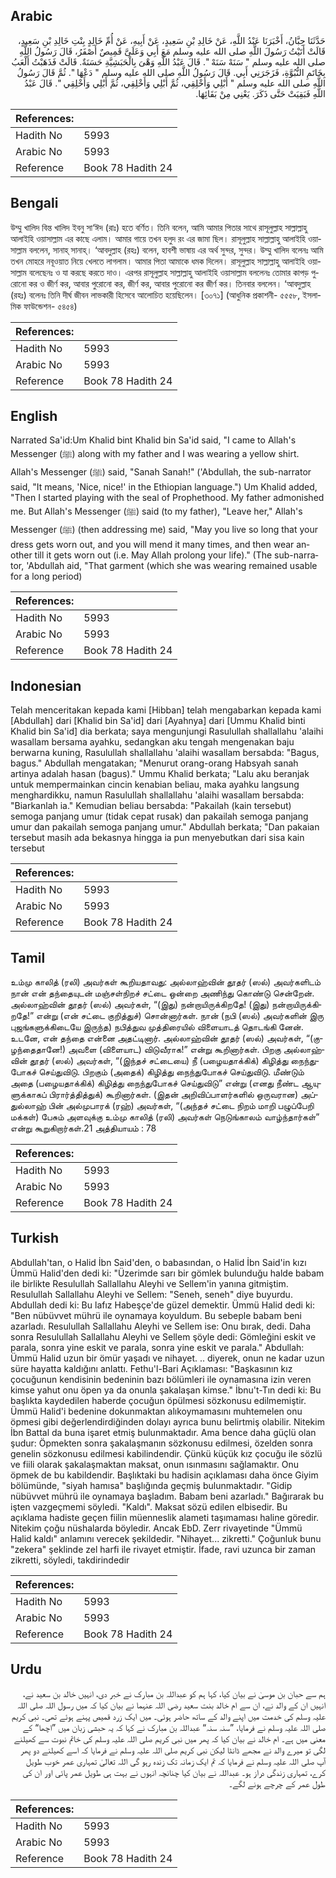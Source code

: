 ## Arabic


<div dir="rtl" lang="ar" style={{fontSize:'larger',backgroundColor:'#f8f9fa',padding:20}}>
حَدَّثَنَا حِبَّانُ، أَخْبَرَنَا عَبْدُ اللَّهِ، عَنْ خَالِدِ بْنِ سَعِيدٍ، عَنْ أَبِيهِ، عَنْ أُمِّ خَالِدٍ بِنْتِ خَالِدِ بْنِ سَعِيدٍ، قَالَتْ أَتَيْتُ رَسُولَ اللَّهِ صلى الله عليه وسلم مَعَ أَبِي وَعَلَىَّ قَمِيصٌ أَصْفَرُ، قَالَ رَسُولُ اللَّهِ صلى الله عليه وسلم ‏"‏ سَنَهْ سَنَهْ ‏"‏‏.‏ قَالَ عَبْدُ اللَّهِ وَهْىَ بِالْحَبَشِيَّةِ حَسَنَةٌ‏.‏ قَالَتْ فَذَهَبْتُ أَلْعَبُ بِخَاتَمِ النُّبُوَّةِ، فَزَجَرَنِي أَبِي‏.‏ قَالَ رَسُولُ اللَّهِ صلى الله عليه وسلم ‏"‏ دَعْهَا ‏"‏‏.‏ ثُمَّ قَالَ رَسُولُ اللَّهِ صلى الله عليه وسلم ‏"‏ أَبْلِي وَأَخْلِقِي، ثُمَّ أَبْلِي وَأَخْلِقِي، ثُمَّ أَبْلِي وَأَخْلِقِي ‏"‏‏.‏ قَالَ عَبْدُ اللَّهِ فَبَقِيَتْ حَتَّى ذَكَرَ‏.‏ يَعْنِي مِنْ بَقَائِهَا‏.‏
</div>
<div style={{backgroundColor:'#f8f9fa',padding:20, marginBottom: 10}}><table> <thead> <tr> <th>References:</th> <th></th> </tr> </thead> <tbody><tr><td>Hadith No</td><td>5993</td></tr><tr><td>Arabic No</td><td>5993</td></tr><tr><td>Reference</td><td>Book 78 Hadith 24</td></tr></tbody></table></div>

## Bengali


<div dir="ltr" lang="bn" style={{fontSize:'larger',backgroundColor:'#f8f9fa',padding:20}}>
উম্মু খালিদ বিন্ত খালিদ ইবনু সা‘ঈদ (রাঃ) হতে বর্ণিত। তিনি বলেন, আমি আমার পিতার সাথে রাসূলুল্লাহ সাল্লাল্লাহু আলাইহি ওয়াসাল্লাম এর কাছে এলাম। আমার গায়ে তখন হলুদ রং এর জামা ছিল। রাসূলুল্লাহ সাল্লাল্লাহু আলাইহি ওয়াসাল্লাম বললেন, সানাহ্ সানাহ্। ‘আবদুল্লাহ (রহঃ) বলেন, হাবশী ভাষায় এর অর্থ সুন্দর, সুন্দর। উম্মু খালিদ বলেনঃ আমি তখন মোহরে নবূওয়াত নিয়ে খেলতে লাগলাম। আমার পিতা আমাকে ধমক দিলেন। রাসূলুল্লাহ সাল্লাল্লাহু আলাইহি ওয়াসাল্লাম বলেছেনঃ ও যা করছে করতে দাও। এরপর রাসূলুল্লাহ সাল্লাল্লাহু আলাইহি ওয়াসাল্লাম বললেনঃ তোমার কাপড় পুরোনো কর ও জীর্ণ কর, আবার পুরোনো কর, জীর্ণ কর, আবার পুরোনো কর জীর্ণ কর। তিনবার বললেন। ‘আবদুল্লাহ (রহঃ) বলেনঃ তিনি দীর্ঘ জীবন লাভকারী হিসেবে আলোচিত হয়েছিলেন। [৩০৭১] (আধুনিক প্রকাশনী- ৫৫৫৮, ইসলামিক ফাউন্ডেশন- ৫৪৫৪)
</div>
<div style={{backgroundColor:'#f8f9fa',padding:20, marginBottom: 10}}><table> <thead> <tr> <th>References:</th> <th></th> </tr> </thead> <tbody><tr><td>Hadith No</td><td>5993</td></tr><tr><td>Arabic No</td><td>5993</td></tr><tr><td>Reference</td><td>Book 78 Hadith 24</td></tr></tbody></table></div>

## English


<div dir="ltr" lang="en" style={{fontSize:'larger',backgroundColor:'#f8f9fa',padding:20}}>
Narrated Sa'id:Um Khalid bint Khalid bin Sa'id said, "I came to Allah's Messenger (ﷺ) along with my father and I was wearing a yellow shirt. Allah's Messenger (ﷺ) said, "Sanah Sanah!" ('Abdullah, the sub-narrator said, "It means, 'Nice, nice!' in the Ethiopian language.") Um Khalid added, "Then I started playing with the seal of Prophethood. My father admonished me. But Allah's Messenger (ﷺ) said (to my father), "Leave her," Allah's Messenger (ﷺ) (then addressing me) said, "May you live so long that your dress gets worn out, and you will mend it many times, and then wear another till it gets worn out (i.e. May Allah prolong your life)." (The sub-narrator, 'Abdullah aid, "That garment (which she was wearing remained usable for a long period)
</div>
<div style={{backgroundColor:'#f8f9fa',padding:20, marginBottom: 10}}><table> <thead> <tr> <th>References:</th> <th></th> </tr> </thead> <tbody><tr><td>Hadith No</td><td>5993</td></tr><tr><td>Arabic No</td><td>5993</td></tr><tr><td>Reference</td><td>Book 78 Hadith 24</td></tr></tbody></table></div>

## Indonesian


<div dir="ltr" lang="id" style={{fontSize:'larger',backgroundColor:'#f8f9fa',padding:20}}>
Telah menceritakan kepada kami [Hibban] telah mengabarkan kepada kami [Abdullah] dari [Khalid bin Sa'id] dari [Ayahnya] dari [Ummu Khalid binti Khalid bin Sa'id] dia berkata; saya mengunjungi Rasulullah shallallahu 'alaihi wasallam bersama ayahku, sedangkan aku tengah mengenakan baju berwarna kuning, Rasulullah shallallahu 'alaihi wasallam bersabda: "Bagus, bagus." Abdullah mengatakan; "Menurut orang-orang Habsyah sanah artinya adalah hasan (bagus)." Ummu Khalid berkata; "Lalu aku beranjak untuk mempermainkan cincin kenabian beliau, maka ayahku langsung menghardikku, namun Rasulullah shallallahu 'alaihi wasallam bersabda: "Biarkanlah ia." Kemudian beliau bersabda: "Pakailah (kain tersebut) semoga panjang umur (tidak cepat rusak) dan pakailah semoga panjang umur dan pakailah semoga panjang umur." Abdullah berkata; "Dan pakaian tersebut masih ada bekasnya hingga ia pun menyebutkan dari sisa kain tersebut
</div>
<div style={{backgroundColor:'#f8f9fa',padding:20, marginBottom: 10}}><table> <thead> <tr> <th>References:</th> <th></th> </tr> </thead> <tbody><tr><td>Hadith No</td><td>5993</td></tr><tr><td>Arabic No</td><td>5993</td></tr><tr><td>Reference</td><td>Book 78 Hadith 24</td></tr></tbody></table></div>

## Tamil


<div dir="ltr" lang="ta" style={{fontSize:'larger',backgroundColor:'#f8f9fa',padding:20}}>
உம்மு காலித் (ரலி) அவர்கள் கூறியதாவது: அல்லாஹ்வின் தூதர் (ஸல்) அவர்களிடம் நான் என் தந்தையுடன் மஞ்சள்நிறச் சட்டை ஒன்றை அணிந்து கொண்டு சென்றேன். அல்லாஹ்வின் தூதர் (ஸல்) அவர்கள், “(இது) நன்றாயிருக்கிறதே! (இது) நன்றாயிருக்கிறதே!” என்று (என் சட்டை குறித்துச்) சொன்னார்கள். நான் (நபி (ஸல்) அவர்களின் இரு புஜங்களுக்கிடையே இருந்த) நபித்துவ முத்திரையில் விளையாடத் தொடங்கி னேன். உடனே, என் தந்தை என்னை அதட்டினார். அல்லாஹ்வின் தூதர் (ஸல்) அவர்கள், “(குழந்தைதானே!) அவளை (விளையாட) விடுவீராக!” என்று கூறினார்கள். பிறகு அல்லாஹ்வின் தூதர் (ஸல்) அவர்கள், “(இந்தச் சட்டையை) நீ (பழையதாக்கிக்) கிழித்து நைந்துபோகச் செய்துவிடு. பிறகும் (அதைக்) கிழித்து நைந்துபோகச் செய்துவிடு. மீண்டும் அதை (பழையதாக்கிக்) கிழித்து நைந்துபோகச் செய்துவிடு” என்று (எனது நீண்ட ஆயுளுக்காகப் பிரார்த்தித்துக்) கூறினார்கள். (இதன் அறிவிப்பாளர்களில் ஒருவரான) அப்துல்லாஹ் பின் அல்முபாரக் (ரஹ்) அவர்கள், “(அந்தச் சட்டை நிறம் மாறி பழுப்பேறி மக்கள்) பேசும் அளவுக்கு உம்மு காலித் (ரலி) அவர்கள் நெடுங்காலம் வாழ்ந்தார்கள்” என்று கூறுகிறார்கள்.21 அத்தியாயம் : 78
</div>
<div style={{backgroundColor:'#f8f9fa',padding:20, marginBottom: 10}}><table> <thead> <tr> <th>References:</th> <th></th> </tr> </thead> <tbody><tr><td>Hadith No</td><td>5993</td></tr><tr><td>Arabic No</td><td>5993</td></tr><tr><td>Reference</td><td>Book 78 Hadith 24</td></tr></tbody></table></div>

## Turkish


<div dir="ltr" lang="tr" style={{fontSize:'larger',backgroundColor:'#f8f9fa',padding:20}}>
Abdullah'tan, o Halid İbn Said'den, o babasından, o Halid İbn Said'in kızı Ümmü Halid'den dedi ki: "Üzerimde sarı bir gömlek bulunduğu halde babam ile birlikte Resulullah Sallallahu Aleyhi ve Sellem'in yanına gitmiştim. Resulullah Sallallahu Aleyhi ve Sellem: "Seneh, seneh" diye buyurdu. Abdullah dedi ki: Bu lafız Habeşçe'de güzel demektir. Ümmü Halid dedi ki: "Ben nübüvvet mührü ile oynamaya koyuldum. Bu sebeple babam beni azarladı. Resulullah Sallallahu Aleyhi ve Sellem ise: Onu bırak, dedi. Daha sonra Resulullah Sallallahu Aleyhi ve Sellem şöyle dedi: Gömleğini eskit ve parala, sonra yine eskit ve parala, sonra yine eskit ve parala." Abdullah: Ümmü Halid uzun bir ömür yaşadı ve nihayet. .. diyerek, onun ne kadar uzun süre hayatta kaldığını anlattı. Fethu'l-Bari Açıklaması: "Başkasının kız çocuğunun kendisinin bedeninin bazı bölümleri ile oynamasına izin veren kimse yahut onu öpen ya da onunla şakalaşan kimse." İbnu't-Tın dedi ki: Bu başlıkta kaydedilen haberde çocuğun öpülmesi sözkonusu edilmemiştir. Ümmü Halid'i bedenine dokunmaktan alıkoymamasını muhtemelen onu öpmesi gibi değerlendirdiğinden dolayı ayrıca bunu belirtmiş olabilir. Nitekim İbn Battal da buna işaret etmiş bulunmaktadır. Ama bence daha güçlü olan şudur: Öpmekten sonra şakalaşmanın sözkonusu edilmesi, özelden sonra genelin sözkonusu edilmesi kabilindendir. Çünkü küçük kız çocuğu ile sözlü ve fiili olarak şakalaşmaktan maksat, onun ısınmasını sağlamaktır. Onu öpmek de bu kabildendir. Başlıktaki bu hadisin açıklaması daha önce Giyim bölümünde, "siyah hamısa" başlığında geçmiş bulunmaktadır. "Gidip nübüvvet mührü ile oynamaya başladım. Babam beni azarladı." Bağırarak bu işten vazgeçmemi söyledi. "Kaldı". Maksat sözü edilen elbisedir. Bu açıklama hadiste geçen fiilin müenneslik alameti taşımaması haline göredir. Nitekim çoğu nüshalarda böyledir. Ancak EbD. Zerr rivayetinde "Ümmü Halid kaldı" anlamını verecek şekildedir. "Nihayet... zikretti." Çoğunluk bunu "zekera" şeklinde zel harfi ile rivayet etmiştir. İfade, ravi uzunca bir zaman zikretti, söyledi, takdirindedir
</div>
<div style={{backgroundColor:'#f8f9fa',padding:20, marginBottom: 10}}><table> <thead> <tr> <th>References:</th> <th></th> </tr> </thead> <tbody><tr><td>Hadith No</td><td>5993</td></tr><tr><td>Arabic No</td><td>5993</td></tr><tr><td>Reference</td><td>Book 78 Hadith 24</td></tr></tbody></table></div>

## Urdu


<div dir="rtl" lang="ur" style={{fontSize:'larger',backgroundColor:'#f8f9fa',padding:20}}>
ہم سے حبان بن موسیٰ نے بیان کیا، کہا ہم کو عبداللہ بن مبارک نے خبر دی، انہیں خالد بن سعید نے، انہیں ان کے والد نے، ان سے ام خالد بنت سعید رضی اللہ عنہما نے بیان کیا کہ میں رسول اللہ صلی اللہ علیہ وسلم کی خدمت میں اپنے والد کے ساتھ حاضر ہوئی۔ میں ایک زرد قمیص پہنے ہوئے تھی۔ نبی کریم صلی اللہ علیہ وسلم نے فرمایا، ”سنہ سنہ“ عبداللہ بن مبارک نے کہا کہ یہ حبشی زبان میں ”اچھا“ کے معنی میں ہے۔ ام خالد نے بیان کیا کہ پھر میں نبی کریم صلی اللہ علیہ وسلم کی خاتم نبوت سے کھیلنے لگی تو میرے والد نے مجھے ڈانٹا لیکن نبی کریم صلی اللہ علیہ وسلم نے فرمایا کہ اسے کھیلنے دو پھر آپ صلی اللہ علیہ وسلم نے فرمایا کہ تم ایک زمانہ تک زندہ رہو گی اللہ تعالیٰ تمہاری عمر خوب طویل کرے، تمہاری زندگی دراز ہو۔ عبداللہ نے بیان کیا چنانچہ انہوں نے بہت ہی طویل عمر پائی اور ان کی طول عمر کے چرچے ہونے لگے۔
</div>
<div style={{backgroundColor:'#f8f9fa',padding:20, marginBottom: 10}}><table> <thead> <tr> <th>References:</th> <th></th> </tr> </thead> <tbody><tr><td>Hadith No</td><td>5993</td></tr><tr><td>Arabic No</td><td>5993</td></tr><tr><td>Reference</td><td>Book 78 Hadith 24</td></tr></tbody></table></div>